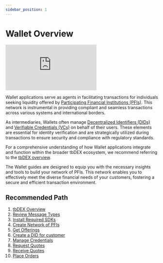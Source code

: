```yaml
---
sidebar_position: 1
---
```


# Wallet Overview

<div className="grid grid-cols-1 desktop:grid-cols-1">
  <iframe class="aspect-video" src="https://www.youtube.com/embed/KiJH2pgwh5U" title="YouTube video player" frameborder="0" allow="accelerometer; autoplay; clipboard-write; encrypted-media; gyroscope; picture-in-picture; web-share" allowfullscreen></iframe>
</div>

Wallet applications serve as agents in facilitating transactions for individuals seeking liquidity offered by [Participating Financial Institutions (PFIs)](/docs/tbdex/pfi/overview).
This network is instrumental in providing compliant and seamless transactions across various systems and international borders.

As intermediaries, Wallets often manage [Decentralized Identifiers (DIDs)](/docs/web5/decentralized-identifiers/what-are-dids) and [Verifiable Credentials (VCs)](/docs/web5/verifiable-credentials/what-are-vcs) on behalf of their users.
These elements are essential for identity verification and are strategically utilized during transactions to ensure security and compliance with regulatory standards.

For a comprehensive understanding of how Wallet applications integrate and function within the broader tbDEX ecosystem, we recommend referring to the [tbDEX overview](/docs/tbdex/#example-scenario).

The Wallet guides are designed to equip you with the necessary insights and tools to build your network of PFIs.
This network enables you to effectively meet the diverse financial needs of your customers, fostering a secure and efficient transaction environment.

## Recommended Path

1. [tbDEX Overview](/docs/tbdex/)
2. [Review Message Types](/docs/tbdex/message-types)
3. [Install Required SDKs](/docs/tbdex/wallet/required-sdks)
4. [Create Network of PFIs](/docs/tbdex/wallet/allowlist-pfis)
5. [Get Offerings](/docs/tbdex/wallet/get-offerings)
6. [Create a DID for customer](/docs/web5/decentralized-identifiers/how-to-create-did/)
7. [Manage Credentials](/docs/tbdex/wallet/managing-credentials)
8. [Request Quotes](/docs/tbdex/wallet/send-rfq)
9. [Receive Quotes](/docs/tbdex/wallet/receive-quote)
10. [Place Orders](/docs/tbdex/wallet/place-order)